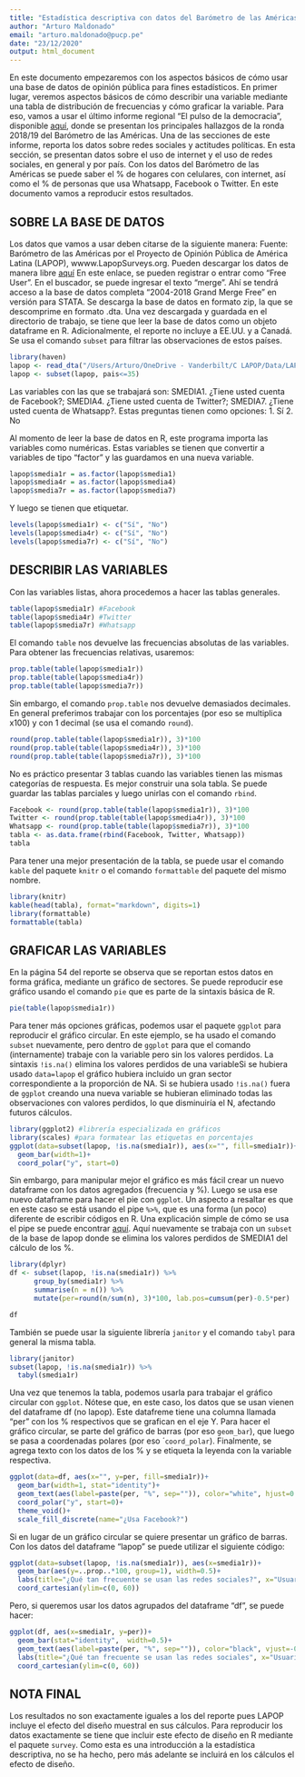 ```yaml
---
title: "Estadística descriptiva con datos del Barómetro de las Américas por LAPOP (1)"
author: "Arturo Maldonado"
email: "arturo.maldonado@pucp.pe"
date: "23/12/2020"
output: html_document
---
```

En este documento empezaremos con los aspectos básicos de cómo usar una base de datos de opinión pública para fines estadísticos.
En primer lugar, veremos aspectos básicos de cómo describir una variable mediante una tabla de distribución de frecuencias y cómo graficar la variable. Para eso, vamos a usar el último informe regional "El pulso de la democracia", disponible [aquí](https://www.vanderbilt.edu/lapop/ab2018/2018-19_AmericasBarometer_Regional_Report_Spanish_W_03.27.20.pdf), donde se presentan los principales hallazgos de la ronda 2018/19 del Barómetro de las Américas. 
Una de las secciones de este informe, reporta los datos sobre redes sociales y actitudes políticas. En esta sección, se presentan datos sobre el uso de internet y el uso de redes sociales, en general y por país. Con los datos del Barómetro de las Américas se puede saber el % de hogares con celulares, con internet, así como el % de personas que usa Whatsapp, Facebook o Twitter. En este documento vamos a reproducir estos resultados.

## SOBRE LA BASE DE DATOS
Los datos que vamos a usar deben citarse de la siguiente manera:
Fuente: Barómetro de las Américas por el Proyecto de Opinión Pública de América Latina (LAPOP), wwww.LapopSurveys.org.
Pueden descargar los datos de manera libre  [aquí](http://datasets.americasbarometer.org/database/login.php)
En este enlace, se pueden registrar o entrar como "Free User". En el buscador, se puede ingresar el texto "merge". Ahí se tendrá acceso a la base de datos completa "2004-2018 Grand Merge Free" en versión para STATA. Se descarga la base de datos en formato zip, la que se descomprime en formato .dta.
Una vez descargada y guardada en el directorio de trabajo, se tiene que leer la base de datos como un objeto dataframe en R. Adicionalmente, el reporte no incluye a EE.UU. y a Canadá. Se usa el comando `subset` para filtrar las observaciones de estos países.

```r
library(haven)
lapop <- read_dta("/Users/Arturo/OneDrive - Vanderbilt/C LAPOP/Data/LAPOP_Merge_2004_2018.dta")
lapop <- subset(lapop, pais<=35)
```

Las variables con las que se trabajará son: SMEDIA1. ¿Tiene usted cuenta de Facebook?; SMEDIA4. ¿Tiene usted cuenta de Twitter?; SMEDIA7. ¿Tiene usted cuenta de Whatsapp?. Estas preguntas tienen como opciones:
1. Sí
2. No

Al momento de leer la base de datos en R, este programa importa las variables como numéricas. Estas variables se tienen que convertir a variables de tipo "factor" y las guardamos en una nueva variable.
```r
lapop$smedia1r = as.factor(lapop$smedia1)
lapop$smedia4r = as.factor(lapop$smedia4)
lapop$smedia7r = as.factor(lapop$smedia7)
```

Y luego se tienen que etiquetar.
```r
levels(lapop$smedia1r) <- c("Sí", "No")
levels(lapop$smedia4r) <- c("Sí", "No")
levels(lapop$smedia7r) <- c("Sí", "No")
```

## DESCRIBIR LAS VARIABLES

Con las variables listas, ahora procedemos a hacer las tablas generales.
```r
table(lapop$smedia1r) #Facebook
table(lapop$smedia4r) #Twitter
table(lapop$smedia7r) #Whatsapp
```

El comando `table` nos devuelve las frecuencias absolutas de las variables. Para obtener las frecuencias relativas, usaremos:
```r
prop.table(table(lapop$smedia1r))
prop.table(table(lapop$smedia4r))
prop.table(table(lapop$smedia7r))
```

Sin embargo, el comando `prop.table` nos devuelve demasiados decimales. En general preferimos trabajar con los porcentajes (por eso se multiplica x100) y con 1 decimal (se usa el comando `round`).
```r
round(prop.table(table(lapop$smedia1r)), 3)*100
round(prop.table(table(lapop$smedia4r)), 3)*100
round(prop.table(table(lapop$smedia7r)), 3)*100
```

No es práctico presentar 3 tablas cuando las variables tienen las mismas categorías de respuesta. Es mejor construir una sola tabla. Se puede guardar las tablas parciales y luego unirlas con el comando `rbind`.
```r
Facebook <- round(prop.table(table(lapop$smedia1r)), 3)*100
Twitter <- round(prop.table(table(lapop$smedia4r)), 3)*100
Whatsapp <- round(prop.table(table(lapop$smedia7r)), 3)*100
tabla <- as.data.frame(rbind(Facebook, Twitter, Whatsapp))
tabla
```

Para tener una mejor presentación de la tabla, se puede usar el comando `kable` del paquete `knitr` o el comando `formattable` del paquete del mismo nombre.
```r
library(knitr)
kable(head(tabla), format="markdown", digits=1)
library(formattable)
formattable(tabla)
```

## GRAFICAR LAS VARIABLES

En la página 54 del reporte se observa que se reportan estos datos en forma gráfica, mediante un gráfico de sectores. Se puede reproducir ese gráfico usando el comando `pie` que es parte de la sintaxis básica de R.
```r
pie(table(lapop$smedia1r))
```

Para tener más opciones gráficas, podemos usar el paquete `ggplot` para reproducir el gráfico circular. En este ejemplo, se ha usado el comando `subset` nuevamente, pero dentro de `ggplot` para que el comando (internamente) trabaje con la variable pero sin los valores perdidos. La sintaxis `!is.na()` elimina los valores perdidos de una variableSi se hubiera usado `data=lapop` el gráfico hubiera incluido un gran sector correspondiente a la proporción de NA. Si se hubiera usado `!is.na()` fuera de `ggplot` creando una nueva variable se hubieran eliminado todas las observaciones con valores perdidos, lo que disminuiría el N, afectando futuros cálculos.
```r
library(ggplot2) #librería especializada en gráficos
library(scales) #para formatear las etiquetas en porcentajes
ggplot(data=subset(lapop, !is.na(smedia1r)), aes(x="", fill=smedia1r))+
  geom_bar(width=1)+
  coord_polar("y", start=0)
```

Sin embargo, para manipular mejor el gráfico es más fácil crear un nuevo dataframe con los datos agregados (frecuencia y %). Luego se usa ese nuevo dataframe para hacer el pie con `ggplot`. Un aspecto a resaltar es que en este caso se está usando el pipe `%>%`, que es una forma (un poco) diferente de escribir códigos en R. Una explicación simple de cómo se usa el pipe se puede encontrar [aquí](https://psyr.djnavarro.net/prelude-to-data.html#124_the_pipe,_%%). Aquí nuevamente se trabaja con un `subset` de la base de lapop donde se elimina los valores perdidos de SMEDIA1 del cálculo de los %.
```r
library(dplyr)
df <- subset(lapop, !is.na(smedia1r)) %>%
      group_by(smedia1r) %>% 
      summarise(n = n()) %>%
      mutate(per=round(n/sum(n), 3)*100, lab.pos=cumsum(per)-0.5*per)

df
```

También se puede usar la siguiente librería `janitor` y el comando `tabyl` para general la misma tabla.
```r
library(janitor)
subset(lapop, !is.na(smedia1r)) %>%
  tabyl(smedia1r)
```

Una vez que tenemos la tabla, podemos usarla para trabajar el gráfico circular con `ggplot`. Nótese que, en este caso, los datos que se usan vienen del dataframe df (no lapop). Este datafreme tiene una columna llamada "per" con los % respectivos que se grafican en el eje Y. Para hacer el gráfico circular, se parte del gráfico de barras (por eso `geom_bar`), que luego se pasa a coordenadas polares (por eso ´`coord_polar`). Finalmente, se agrega texto con los datos de los % y se etiqueta la leyenda con la variable respectiva.
```r
ggplot(data=df, aes(x="", y=per, fill=smedia1r))+
  geom_bar(width=1, stat="identity")+
  geom_text(aes(label=paste(per, "%", sep="")), color="white", hjust=0.5, vjust=1)+
  coord_polar("y", start=0)+
  theme_void()+
  scale_fill_discrete(name="¿Usa Facebook?")
```

Si en lugar de un gráfico circular se quiere presentar un gráfico de barras. Con los datos del dataframe "lapop" se puede utilizar el siguiente código:
```r
ggplot(data=subset(lapop, !is.na(smedia1r)), aes(x=smedia1r))+
  geom_bar(aes(y=..prop..*100, group=1), width=0.5)+
  labs(title="¿Qué tan frecuente se usan las redes sociales?", x="Usuario de Facebook", y="Porcentaje", caption="Barómetro de las Américas por LAPOP, 2018/19")+
  coord_cartesian(ylim=c(0, 60))
```

Pero, si queremos usar los datos agrupados del dataframe "df", se puede hacer:
```r
ggplot(df, aes(x=smedia1r, y=per))+
  geom_bar(stat="identity",  width=0.5)+
  geom_text(aes(label=paste(per, "%", sep="")), color="black", vjust=-0.5)+
  labs(title="¿Qué tan frecuente se usan las redes sociales", x="Usuario de Facebook", y="Porcentaje", caption="Barómetro de las Américas por LAPOP, 2018/19")+
  coord_cartesian(ylim=c(0, 60))
```

## NOTA FINAL
Los resultados no son exactamente iguales a los del reporte pues LAPOP incluye el efecto del diseño muestral en sus cálculos. Para reproducir los datos exactamente se tiene que incluir este efecto de diseño en R mediante el paquete `survey`. Como esta es una introducción a la estadística descriptiva, no se ha hecho, pero más adelante se incluirá en los cálculos el efecto de diseño.

